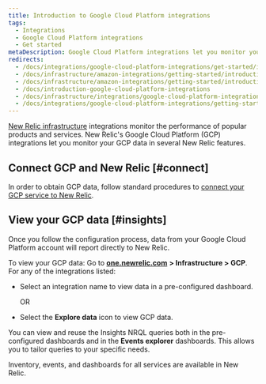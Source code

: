 ```yaml
---
title: Introduction to Google Cloud Platform integrations
tags:
  - Integrations
  - Google Cloud Platform integrations
  - Get started
metaDescription: Google Cloud Platform integrations let you monitor your GCP data in New Relic.
redirects:
  - /docs/integrations/google-cloud-platform-integrations/get-started/introduction-google-cloud-platform-integrations
  - /docs/infrastructure/amazon-integrations/getting-started/introduction-google-cloud-playform-integrations
  - /docs/infrastructure/amazon-integrations/getting-started/introduction-google-cloud-platform-integrations
  - /docs/introduction-google-cloud-platform-integrations
  - /docs/infrastructure/integrations/google-cloud-platform-integrations
  - /docs/integrations/google-cloud-platform-integrations/getting-started/introduction-google-cloud-platform-integrations
---
```


[New Relic infrastructure](/docs/infrastructure/new-relic-infrastructure/getting-started/introduction-new-relic-infrastructure) integrations monitor the performance of popular products and services. New Relic's Google Cloud Platform (GCP) integrations let you monitor your GCP data in several New Relic features.

## Connect GCP and New Relic [#connect]

In order to obtain GCP data, follow standard procedures to [connect your GCP service to New Relic](/docs/infrastructure/gcp-integrations).

## View your GCP data [#insights]

Once you follow the configuration process, data from your Google Cloud Platform account will report directly to New Relic.

To view your GCP data: Go to [**one.newrelic.com**](http://one.newrelic.com) **> Infrastructure > GCP**. For any of the integrations listed:

* Select an integration name to view data in a pre-configured dashboard.

  OR
* Select the **Explore data** <Icon name="fe-database"/>
  icon to view GCP data.

You can view and reuse the Insights NRQL queries both in the pre-configured dashboards and in the **Events explorer** dashboards. This allows you to tailor queries to your specific needs.

Inventory, events, and dashboards for all services are available in New Relic.
